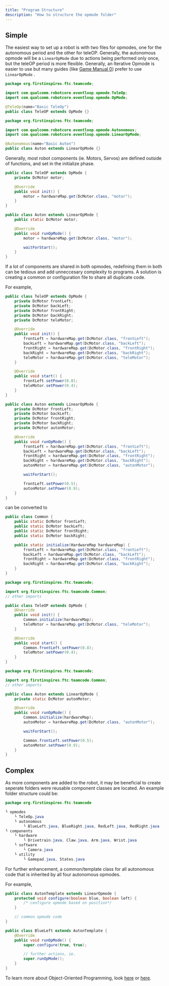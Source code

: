 ```yaml
---
title: "Program Structure"
description: "How to structure the opmode folder"
---
```


## Simple

The easiest way to set up a robot is with two files for opmodes, one for the autonomous period and the other for teleOP. Generally, the autonomous opmode will be a `LinearOpMode` due to actions being performed only once, but the teleOP period is more flexible. Generally, an Iterative Opmode is easier to use but many guides (like [Game Manual 0](https://gm0.org)) prefer to use `LinearOpMode` .

<CodeGroup>

```java TeleOP.java
package org.firstinspires.ftc.teamcode;

import com.qualcomm.robotcore.eventloop.opmode.TeleOp;
import com.qualcomm.robotcore.eventloop.opmode.OpMode;

@TeleOp(name="Basic TeleOp")
public class TeleOP extends OpMode {}
```


```java Auton.java
package org.firstinspires.ftc.teamcode;

import com.qualcomm.robotcore.eventloop.opmode.Autonomous;
import com.qualcomm.robotcore.eventloop.opmode.LinearOpMode;

@Autonomous(name="Basic Auton")
public class Auton extends LinearOpMode {}
```

</CodeGroup>

Generally, most robot components (ie. Motors, Servos) are defined outside of functions, and set in the initialize phase.

<CodeGroup>

```java TeleOP.java
public class TeleOP extends OpMode {
	private DcMotor motor;

	@Override
	public void init() {
		motor = hardwareMap.get(DcMotor.class, "motor");
	}
}
```


```java Auton.java
public class Auton extends LinearOpMode {
	public static DcMotor motor;

	@Override
	public void runOpMode() {
		motor = hardwareMap.get(DcMotor.class, "motor");

		waitForStart();
	}
}
```

</CodeGroup>

If a lot of components are shared in both opmodes, redefining them in both can be tedious and add unneccesary complexity to programs. A solution is creating a common or configuration file to share all duplicate code.

For example,

<CodeGroup>

```java TeleOP.java
public class TeleOP extends OpMode {
    private DcMotor frontLeft;
    private DcMotor backLeft;
    private DcMotor frontRight;
    private DcMotor backRight;
	private DcMotor teleMotor;

    @Override
    public void init() {
        frontLeft = hardwareMap.get(DcMotor.class, "frontLeft");
        backLeft = hardwareMap.get(DcMotor.class, "backLeft");
        frontRight = hardwareMap.get(DcMotor.class, "frontRight");
        backRight = hardwareMap.get(DcMotor.class, "backRight");
		teleMotor = hardwareMap.get(DcMotor.class, "teleMotor");
    }

	@Override
	public void start() {
		frontLeft.setPower(0.8);
		teleMotor.setPower(0.4);
	}
}
```


```java Auton.java
public class Auton extends LinearOpMode {
    private DcMotor frontLeft;
    private DcMotor backLeft;
    private DcMotor frontRight;
    private DcMotor backRight;
	private DcMotor autonMotor;

	@Override
	public void runOpMode() {
        frontLeft = hardwareMap.get(DcMotor.class, "frontLeft");
        backLeft = hardwareMap.get(DcMotor.class, "backLeft");
        frontRight = hardwareMap.get(DcMotor.class, "frontRight");
        backRight = hardwareMap.get(DcMotor.class, "backRight");
		autonMotor = hardwareMap.get(DcMotor.class, "autonMotor");

		waitForStart();

		frontLeft.setPower(0.5);
		autonMotor.setPower(0.9);
	}
}
```

</CodeGroup>

can be converted to

<CodeGroup>

```java Common.java
public class Common {
    public static DcMotor frontLeft;
    public static DcMotor backLeft;
    public static DcMotor frontRight;
    public static DcMotor backRight;

	public static initialize(HardwareMap hardwareMap) {
        frontLeft = hardwareMap.get(DcMotor.class, "frontLeft");
        backLeft = hardwareMap.get(DcMotor.class, "backLeft");
        frontRight = hardwareMap.get(DcMotor.class, "frontRight");
        backRight = hardwareMap.get(DcMotor.class, "backRight");
	}
}
```


```java TeleOP.java
package org.firstinspires.ftc.teamcode;

import org.firstinspires.ftc.teamcode.Common;
// other imports

public class TeleOP extends OpMode {
    @Override
    public void init() {
        Common.initialize(hardwareMap);
		teleMotor = hardwareMap.get(DcMotor.class, "teleMotor");
    }

	@Override
	public void start() {
		Common.frontLeft.setPower(0.8);
		teleMotor.setPower(0.4);
	}
}
```


```java Auton.java
package org.firstinspires.ftc.teamcode;

import org.firstinspires.ftc.teamcode.Common;
// other imports

public class Auton extends LinearOpMode {
	private static DcMotor autonMotor;

	@Override
	public void runOpMode() {
        Common.initialize(hardwareMap);
		autonMotor = hardwareMap.get(DcMotor.class, "autonMotor");

		waitForStart();

		Common.frontLeft.setPower(0.5);
		autonMotor.setPower(0.9);
	}
}
```

</CodeGroup>

## Complex

As more components are added to the robot, it may be beneficial to create seperate folders were reusable component classes are located. An example folder structure could be:

```java
package org.firstinspires.ftc.teamcode

└ opmodes
    └ TeleOp.java
    └ autonomous
        └ BlueLeft.java, BlueRight.java, RedLeft.java, RedRight.java
└ components
    └ hardware
        └ Drivetrain.java, Claw.java, Arm.java, Wrist.java
    └ software
        └ Camera.java
    └ utility
        └ Gamepad.java, States.java
```

For further enhancement, a common/template class for all autonomous code that is inherited by all four autonomous opmodes.

For example,

```java
public class AutonTemplate extends LinearOpmode {
	protected void configure(boolean blue, boolean left) {
		/* configure opmode based on position*/
	}

	// common opmode code
}

public class BlueLeft extends AutonTemplate {
	@Override
	public void runOpMode() {
		super.configure(true, true);

		// further actions, ie.
		super.runOpMode();
	}
}
```

To learn more about Object-Oriented Programming, look [here](https://www.w3schools.com/java/java_oop.asp) or [here](https://docs.oracle.com/javase/tutorial/java/concepts/).